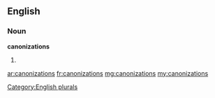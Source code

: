 ==English==

===Noun===
'''canonizations'''

# {{plural of|[[canonization]]}}

[[Category:English plurals]]

[[ar:canonizations]]
[[fr:canonizations]]
[[mg:canonizations]]
[[my:canonizations]]